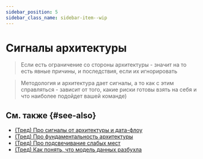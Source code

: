 ```yaml
---
sidebar_position: 5
sidebar_class_name: sidebar-item--wip
---
```



# Сигналы архитектуры

<WIP ticket="194" />

> Если есть ограничение со стороны архитектуры - значит на то есть явные причины, и последствия, если их игнорировать

> Методология и архитектура дает сигналы, а то как с этим справляться - зависит от того, какие риски готовы взять на себя и что наиболее подойдет вашей команде)

## См. также {#see-also}

- [(Тред) Про сигналы от архитектуры и дата-флоу](https://t.me/feature_sliced/2070)
- [(Тред) Про фундаментальность архитектуры](https://t.me/feature_sliced/2492)
- [(Тред) Про подсвечивание слабых мест](https://t.me/feature_sliced/3979)
- [(Тред) Как понять, что модель данных разбухла](https://t.me/feature_sliced/4228)
